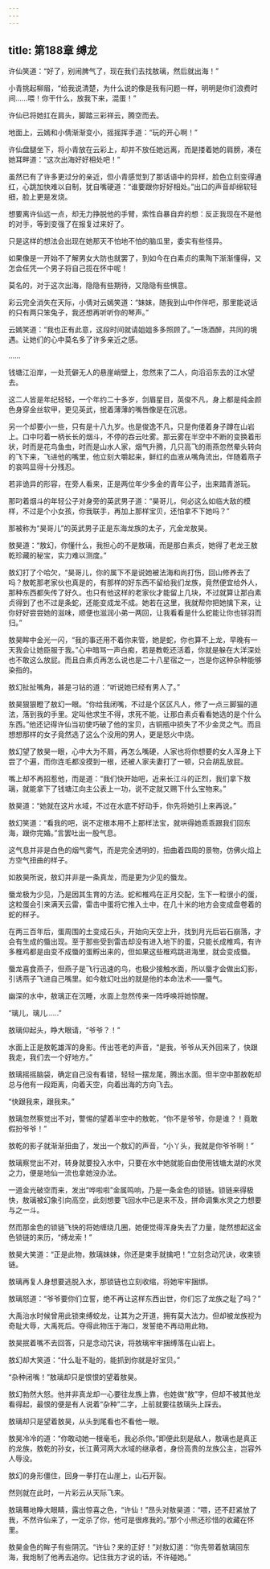 ```yaml
---
---
---
```

title: 第188章 缚龙
---





许仙笑道：“好了，别闹脾气了，现在我们去找敖璃，然后就出海！”

小青挑起柳眉，“给我说清楚，为什么说的像是我有问题一样，明明是你们浪费时间……喂！你干什么，放我下来，混蛋！”

许仙已将她扛在肩头，脚踏三彩祥云，腾空而去。

地面上，云嫣和小倩渐渐变小，摇摇挥手道：“玩的开心啊！”

许仙盘腿坐下，将小青放在云彩上，却并不放任她远离，而是搂着她的肩膀，凑在她耳畔道：“这次出海好好相处吧！”

虽然已有了许多更过分的亲近，但小青感觉到了那话语中的异样，脸色立刻变得通红，心跳加快难以自制，犹自嘴硬道：“谁要跟你好好相处。”出口的声音却绵软轻细，脸上更是发烧。

想要离许仙远一点，却无力挣脱他的手臂，索性自暴自弃的想：反正我现在不是他的对手，等到变强了在报复过来好了。

只是这样的想法会出现在她那天不怕地不怕的脑瓜里，委实有些怪异。

如果像是一开始不了解男女大防也就罢了，到如今在白素贞的熏陶下渐渐懂得，又怎会任凭一个男子将自己揽在怀中呢！

莫名的，对于这次出海，隐隐有些期待，又隐隐有些惧意。

彩云完全消失在天际，小倩对云嫣笑道：“妹妹，随我到山中作伴吧，那里能说话的只有两只笨兔子，我还想再听听你的琴声。”

云嫣笑道：“我也正有此意，这段时间就请姐姐多多照顾了。”一场酒醉，共同的境遇。让她们的心中莫名多了许多亲近之感。

……

钱塘江沿岸，一处荒僻无人的悬崖峭壁上，忽然来了二人，向滔滔东去的江水望去。

这二人皆是年纪轻轻，一个年约二十多岁，剑眉星目，英俊不凡，身上都是纯金颜色身穿金丝软甲，更见英武，抿着薄薄的嘴唇像是在沉思。

另一个却要小一些，只有是十八九岁。也是俊逸不凡，只是佝偻着身子蹲在山岩上。口中叼着一柄长长的烟斗，不停的吞云吐雾。那云雾在半空中不断的变换着形状，时而是花鸟鱼虫，时而是山水人家，烟气升腾，几只高飞的雨燕忽然晕头转向的飞下来，飞进他的嘴里，他立刻大嚼起来，鲜红的血液从嘴角流出，伴随着燕子的哀鸣显得十分残忍。

若非诡异的形容，在旁人看来，正是两位年少多金的青年公子，出来踏青游玩。

那叼着烟斗的年轻公子对身旁的英武男子道：“昊哥儿，何必这么如临大敌的模样，不过是个小女孩，你我联手，再加上那样宝贝，还怕拿不下她吗？”

那被称为“昊哥儿”的英武男子正是东海龙族的太子，亢金龙敖昊。

敖昊道：“敖幻，你懂什么，我担心的不是敖璃，而是那白素贞，她得了老龙王敖乾珍藏的秘宝，实力难以测度。”

敖幻打了个哈欠，“昊哥儿，你的属下不是说她被法海和尚打伤，回山修养去了吗？敖乾那老家伙也真是的，有那样的好东西不留给我们龙族，竟然便宜给外人，那种东西都失传了好久。也只有他这样的老家伙才能留上几块，不过就算让那白素贞得到了也不过是条蛇，还能变成龙不成。她若在这里，我就帮你把她擒下来，让你好好尝尝她的滋味，顺便也滋润小弟一两回，让我看看是什么蛇能让你也铩羽而归。”

敖昊眸中金光一闪，“我的事还用不着你来管，她是蛇，你也算不上龙，早晚有一天我会让她臣服于我。”心中暗骂一声白痴，若是教乾还活着，你就是躲在大洋深处也不敢这么放屁。而且白素贞再怎么说也是二十八星宿之一，岂是你这种杂种能够染指的。

敖幻扯扯嘴角，甚是刁钻的道：“听说她已经有男人了。”

敖昊狠狠瞪了敖幻一眼。“你给我闭嘴，不过是个区区凡人，修了一点三脚猫的道法，落到我的手里。定叫他求生不得，求死不能，让那白素贞看看她选的是个什么东西。”他还记得许仙当初使巧破了他的宝贝，古铜瓶中损失了不少金灵之气。而且想想那样的女子竟然选了这么个没用的男人，更是怒火中烧。

敖幻望了敖昊一眼，心中大为不屑，再怎么嘴硬，人家也将你想要的女人浑身上下尝了个遍，而你连毛都没摸到一根，还被人家夫妻打了一顿，只会胡乱放屁。

嘴上却不再招惹他，而是道：“我们快开始吧，近来长江斗的正烈，我们拿下敖璃，就能拿下了钱塘江向主公表上一功，说不定就又赐下什么宝物来。”

敖昊道：“她就在这片水域，不过在水底不好动手，你先将她引上来再说。”

敖幻笑道：“看我的吧，说不定根本用不上那样法宝，就哄得她乖乖跟我们回东海，跟你完婚。”言罢吐出一股气息。

这气息并非是白色的烟气雾气，而是完全透明的，扭曲着四周的景物，仿佛火焰上方空气扭曲的样子。

如敖昊所说，敖幻并非是一条真龙，而是更为少见的蜃龙。

蜃龙极为少见，乃是因其生育的方法。蛇和椎鸡在正月交配，生下一粒很小的蛋，这粒蛋会引来满天云雷，雷击中蛋将它推入土中，在几十米的地方会变成盘卷着的蛇的样子。

在两三百年后，蛋周围的土变成石头，开始向天空上升，找到月光后岩石崩落，才会有生成的蜃出现。至于那些受到雷击却没有进入地下的蛋，只能长成椎鸡，有许多椎鸡都是由变不成蜃的蛋孵出来的，但如果这些椎鸡跳进海里，就会变成蜃。

蜃龙喜食燕子，但燕子是飞行迅速的鸟，也极少接触水面，所以蜃才会做出幻影，引诱燕子飞进自己嘴里。如今敖幻吐出的就是他的本命法术——蜃气。

幽深的水中，敖璃正在沉睡，水面上忽然传来一阵呼唤将她惊醒。

“璃儿，璃儿……”

敖璃仰起头，睁大眼请，“爷爷？！”

水面上正是敖乾雄浑的身影。传出苍老的声音，“是我，爷爷从天外回来了，快跟我走，我们去一个好地方。”

敖璃摇摇脑袋，确定自己没有看错，轻轻一摆龙尾，腾出水面。但半空中那敖乾却总与他有一段距离，向着天空，向着出海的方向飞去。

“快跟我来，跟我来。”

敖璃忽然察觉出不对，警惕的望着半空中的敖乾，“你不是爷爷，你是谁？！竟敢假扮爷爷！”

敖乾的影子就渐渐扭曲了，发出一个敖幻的声音，“小丫头，我就是你爷爷啊！”

敖璃察觉出不对，转身就要投入水中，只要在水中她就能自由使用钱塘太湖的水灵之力，便是地仙一流也拿她没办法。

一道金光破空而来，发出“哗啦啦”金属鸣响，乃是一条金色的锁链。锁链来得极快，敖璃被幻象引向高空，此刻想要飞回水中已是来不及，拼命调集水灵之力想要与之一斗。

然而那金色的锁链飞快的将她缠绕几圈，她便觉得浑身失去了力量，陡然想起这金色锁链的来历，“缚龙索！”

敖昊大笑道：“正是此物，敖璃妹妹，你还是束手就擒吧！”立刻念动咒诀，收束锁链。

敖璃再复人身想要逃脱入水，那锁链也立刻收缩，将她牢牢捆绑。

敖璃怒道：“爷爷要你们立誓，绝不再让这样东西出世，你们忘了龙族之耻了吗？”

大禹治水时候曾用此锁束缚蛟龙，让其为之开道，拥有莫大法力。但却被龙族视为奇耻大辱，大禹死后。夺得此物压于海口，发誓绝不再动用此物。

敖昊抿着嘴不去回答，只是念动咒诀，将敖璃牢牢捆缚落在山岩上。

敖幻却大笑道：“什么耻不耻的，能抓到你就是好宝贝。”

“杂种闭嘴！”敖璃却只是恨恨的望着敖昊。

敖幻勃然大怒。他并非真龙却一心要往龙族上靠，也姓做“敖”字，但却不被其他龙看得起，最恨的便是有人说着“杂种”二字，上前就要往敖璃头上踩去。

敖璃却只是望着敖昊，从头到尾看也不看他一眼。

敖昊冷冷的道：“你敢动她一根毫毛，我必杀你。”即便此刻是敌人，敖璃也是真正的龙族，敖乾的孙女，长江黄河两大水域的继承者，身份高贵的龙族公主，岂容外人辱没。

敖幻的身形僵住，回身一拳打在山崖上，山石开裂。

然则就在此时，一片彩云从天际飞来。

敖璃蓦地睁大眼睛，露出惊喜之色，“许仙！”昂头对敖昊道：“喂，还不赶紧放了我，不然许仙来了，一定杀了你，他可是很疼我的。”那个小熊还珍惜的收藏在怀里。

敖昊金色的眸子有些阴沉。“许仙？来的正好！”对敖幻道：“你先带着敖璃回东海，我炮制了他再去追你。记住我方才说的话，不许碰她。”